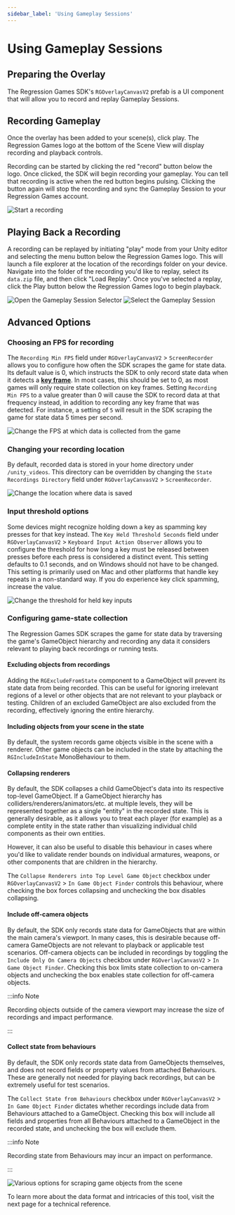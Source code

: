 ```yaml
---
sidebar_label: 'Using Gameplay Sessions'
---
```



# Using Gameplay Sessions

## Preparing the Overlay

The Regression Games SDK's `RGOverlayCanvasV2` prefab is a UI component that will allow you to record and replay Gameplay
Sessions.

<OverlayPartial />

## Recording Gameplay

Once the overlay has been added to your scene(s), click play.
The Regression Games logo at the bottom of the Scene View will display recording and playback controls.

Recording can be started by clicking the red "record" button below the logo.
Once clicked, the SDK will begin recording your gameplay. You can tell that recording is active when the red button begins pulsing.
Clicking the button again will stop the recording and sync the Gameplay Session to your Regression Games account.

![Start a recording](img/record.png)

## Playing Back a Recording

A recording can be replayed by initiating "play" mode from your Unity editor and selecting the menu button below the Regression Games logo.
This will launch a file explorer at the location of the recordings folder on your device.
Navigate into the folder of the recording you'd like to replay, select its `data.zip` file, and then click "Load Replay".
Once you've selected a replay, click the Play button below the Regression Games logo to begin playback.

![Open the Gameplay Session Selector](img/overlay_click_load.png)
![Select the Gameplay Session](img/overlay_choose_session.png)

## Advanced Options

### Choosing an FPS for recording

The `Recording Min FPS` field under `RGOverlayCanvasV2` > `ScreenRecorder` allows you to configure
how often the SDK scrapes the game for state data.
Its default value is 0, which instructs the SDK to only record state data when it detects a
[**key frame**](/gameplay-sessions/gameplay-sessions-reference#key-frames). In most cases, this should be set to 0, as most games will only require state collection on key frames.
Setting `Recording Min FPS` to a value greater than 0 will cause the SDK to record data at that frequency instead,
in addition to recording any key frame that was detected.
For instance, a setting of `5` will result in the SDK scraping the game for state data 5 times per second.

![Change the FPS at which data is collected from the game](img/base_options_fps.png)

### Changing your recording location

By default, recorded data is stored in your home directory under `/unity_videos`.
This directory can be overridden by changing the `State Recordings Directory` field under `RGOverlayCanvasV2` > `ScreenRecorder`.

![Change the location where data is saved](img/base_options_location.png)

### Input threshold options

Some devices might recognize holding down a key as spamming key presses for that key instead.
The `Key Held Threshold Seconds` field under `RGOverlayCanvasV2` > `Keyboard Input Action Observer`
allows you to configure the threshold for how long a key must be released
between presses before each press is considered a distinct event.
This setting defaults to 0.1 seconds, and on Windows should not have to be changed. This setting is primarily used on
Mac and other platforms that handle key repeats in a non-standard way.  If you do experience key click spamming,
increase the value.

![Change the threshold for held key inputs](img/base_options_threshold.png)

### Configuring game-state collection

The Regression Games SDK scrapes the game for state data by traversing the game's GameObject hierarchy
and recording any data it considers relevant to playing back recordings or running tests.

#### Excluding objects from recordings

Adding the `RGExcludeFromState` component to a GameObject will prevent its state data from being recorded.
This can be useful for ignoring irrelevant regions of a level
or other objects that are not relevant to your playback or testing.
Children of an excluded GameObject are also excluded from the recording, effectively ignoring the entire hierarchy.

#### Including objects from your scene in the state

By default, the system records game objects visible in the scene with a renderer. Other game objects can be included in
the state by attaching the `RGIncludeInState` MonoBehaviour to them.

#### Collapsing renderers

By default, the SDK collapses a child GameObject's data into its respective top-level GameObject.
If a GameObject hierarchy has colliders/renderers/animators/etc. at multiple levels,
they will be represented together as a single "entity" in the recorded state.
This is generally desirable, as it allows you to treat each player (for example) as a complete entity in the state
rather than visualizing individual child components as their own entities.

However, it can also be useful to disable this behaviour in cases where you'd like to validate
render bounds on individual armatures, weapons, or other components that are children in the hierarchy.

The `Collapse Renderers into Top Level Game Object` checkbox under `RGOverlayCanvasV2` > `In Game Object Finder`
controls this behaviour, where checking the box forces collapsing and unchecking the box disables collapsing.

#### Include off-camera objects

By default, the SDK only records state data for GameObjects that are within the main camera's viewport.
In many cases, this is desirable because off-camera GameObjects are not relevant to playback or applicable test scenarios.
Off-camera objects can be included in recordings by toggling the
`Include Only On Camera Objects` checkbox under `RGOverlayCanvasV2` > `In Game Object Finder`.
Checking this box limits state collection to on-camera objects and unchecking the box enables state collection for
off-camera objects.

:::info Note

Recording objects outside of the camera viewport may increase the size of recordings and impact performance.

:::

#### Collect state from behaviours

By default, the SDK only records state data from GameObjects themselves, and does not record
fields or property values from attached Behaviours.
These are generally not needed for playing back recordings, but can be extremely useful for test scenarios.

The `Collect State from Behaviours` checkbox under `RGOverlayCanvasV2` > `In Game Object Finder`
dictates whether recordings include data from Behaviours attached to a GameObject.
Checking this box will include all fields and properties from all Behaviours attached to a GameObject in the recorded state,
and unchecking the box will exclude them.

:::info Note

Recording state from Behaviours may incur an impact on performance.

:::

![Various options for scraping game objects from the scene](img/base_options_finder.png)

To learn more about the data format and intricacies of this tool, visit the next page for a technical reference.